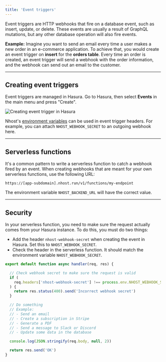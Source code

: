 ```yaml
---
title: 'Event triggers'
---
```


Event triggers are HTTP webhooks that fire on a database event, such as insert, update, or delete. These events are usually a result of GraphQL mutations, but any other database operation will also fire events.

**Example:** Imagine you want to send an email every time a user makes a new order in an e-commerce application. To achieve that, you would create an event trigger on **insert** for the **orders table**. Every time an order is created, an event trigger will send a webhook with the order information, and the webhook can send out an email to the customer.

---

## Creating event triggers

Event triggers are managed in Hasura. Go to Hasura, then select **Events** in the main menu and press "Create".

![Creating event trigger in Hasura](/images/platform/hasura-create-event-trigger.png)

Nhost's [environment variables](../nhost/environment-variables) can be used in event trigger headers. For example, you can attach `NHOST_WEBHOOK_SECRET` to an outgoing webhook here.

---

## Serverless functions

It's a common pattern to write a serverless function to catch a webhook fired by an event. When creating webhooks that are meant for your own serverless functions, use the following URL:

```
https://[app-subdomain].nhost.run/v1/functions/my-endpoint
```

The environment variable `NHOST_BACKEND_URL` will have the correct value.

---

## Security

In your serverless function, you need to make sure the request actually comes from your Hasura instance. To do this, you must do two things:

- Add the header `nhost-webhook-secret` when creating the event in Hasura. Set this to `NHOST_WEBHOOK_SECRET`.
- Check the header in the serverless function. It should match the environment variable `NHOST_WEBHOOK_SECRET`.

```js
export default function async handler(req, res) {

  // Check webhook secret to make sure the request is valid
  if (
    req.headers['nhost-webhook-secret'] !== process.env.NHOST_WEBHOOK_SECRET
  ) {
    return res.status(400).send('Incorrect webhook secret')
  }

  // Do something
  // Example:
  // - Send an email
  // - Create a subscription in Stripe
  // - Generate a PDF
  // - Send a message to Slack or Discord
  // - Update some data in the database

  console.log(JSON.stringify(req.body, null, 2))

  return res.send('OK')
}
```
